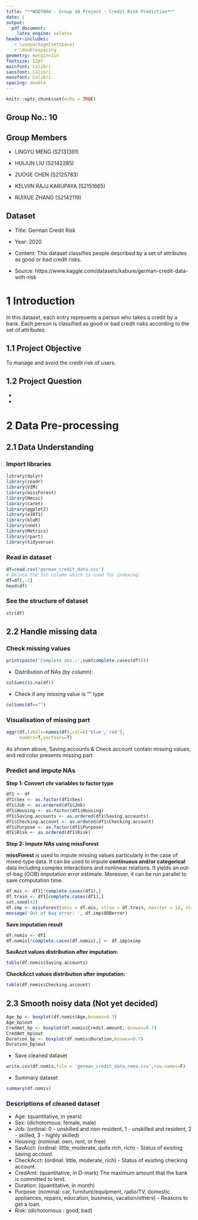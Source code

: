 ---
title: "**WQD7004 - Group 10 Project - Credit Risk Prediction**"
date: | 
output: 
  pdf_document:
    latex_engine: xelatex
header-includes:
   - \usepackage{setspace}
   - \doublespacing
geometry: margin=1in
fontsize: 12pt
mainfont: Calibri
sansfont: Calibri
monofont: Calibri
spacing: double
---

```{r setup, include=FALSE}
knitr::opts_chunk$set(echo = TRUE)
```
## Group No.: 10
## Group Members

* LINGYU MENG (S2131391)

* HUIJUN LIU (S2142285)

* ZUOGE CHEN (S2125783)

* KELVIIN RAJJ KARUPAYA (S2151665)

* RUIXUE ZHANG (S2142119)

## Dataset


* Title: German Credit Risk

* Year: 2020

* Content: This dataset classifies people described by a set of attributes as good or bad credit risks.

* Source: https://www.kaggle.com/datasets/kabure/german-credit-data-with-risk


# 1 Introduction

In this dataset, each entry represents a person who takes a credit by a bank. Each person is classified as good or bad credit risks according to the set of attributes.
 
## 1.1 Project Objective

To manage and avoid the credit risk of users.
  
## 1.2 Project Question

* 

* 

# 2 Data Pre-processing

## 2.1 Data Understanding

### Import libraries

```{r import libraries, message=FALSE, warning=FALSE}
library(dplyr)
library(readr)
library(VIM)
library(missForest)
library(Hmisc)
library(caret)
library(ggplot2)
library(e1071)
library(klaR)
library(nnet)
library(Metrics)
library(rpart)
library(tidyverse)

```

### Read in dataset

```{r,message=FALSE}
df=read.csv('german_credit_data.csv')
# Delete the 1st column which is used for indexing.
df=df[,-1]
head(df)

```

### See the structure of dataset

```{r str}
str(df)

```

## 2.2 Handle missing data

### Check missing values

```{r check NAs}
print(paste('Complete obs.:',sum(complete.cases(df))))

```

* Distribution of NAs (by column):

```{r}
colSums(is.na(df))

```

* Check if any missing value is "" type

```{r}
colSums(df=="")

```

### Visualisation of missing part

```{r VIM}
aggr(df,labels=names(df),col=c('blue','red'),
     numbrs=T,sortVars=T)

```

As shown above, Saving.accounts & Check.account contain missing values, and red color presents missing part.

### Predict and impute NAs

**Step 1: Convert chr variables to factor type**

```{r convert type}
df1 <- df
df1$Sex <- as.factor(df1$Sex)
df1$Job <- as.ordered(df1$Job)
df1$Housing <- as.factor(df1$Housing)
df1$Saving.accounts <- as.ordered(df1$Saving.accounts)
df1$Checking.account <- as.ordered(df1$Checking.account)
df1$Purpose <- as.factor(df1$Purpose)
df1$Risk <- as.ordered(df1$Risk)

```

**Step 2: Impute NAs using missForest**

**missForest** is used to impute missing values particularly in the case of mixed-type data. It can be used to impute **continuous and/or categorical** data including complex interactions and nonlinear relations. It yields an out-of-bag (OOB) imputation error estimate. Moreover, it can be run parallel to save computation time.  
  
```{r missForest}
df.mis <- df1[!complete.cases(df1),]
df.train <- df1[complete.cases(df1),]
set.seed(42)
df.imp <- missForest(xmis = df.mis, xtrue = df.train, maxiter = 10, ntree = 200)
message('Out of Bag error: ', df.imp$OOBerror)

```

**Save imputation result**

```{r impute}
df.nomis <- df1
df.nomis[!complete.cases(df.nomis),] <- df.imp$ximp

```

**SavAcct values distribution after imputation:**

```{r}
table(df.nomis$Saving.accounts)

```

**CheckAcct values distribution after imputation:**

```{r}
table(df.nomis$Checking.account)

```

## 2.3 Smooth noisy data (Not yet decided)

```{r eval=FALSE, include=FALSE}
Age_bp <- boxplot(df.nomis$Age,boxwex=0.7)
Age_bp$out
CredAmt_bp <- boxplot(df.nomis$Credit.amount, boxwex=0.7)
CredAmt_bp$out
Duration_bp <- boxplot(df.nomis$Duration,boxwex=0.7)
Duration_bp$out
```


* Save cleaned dataset

```{r save dataset}
write.csv(df.nomis,file = 'german_credit_data_rmna.csv',row.names=F)

```

* Summary dataset

```{r summary}
summary(df.nomis)

```



### Descriptions of cleaned dataset

* Age: (quantitative, in years)
* Sex: (dichotomous: female, male)
* Job: (ordinal: 0 - unskilled and non-resident, 1 - unskilled and resident, 2 - skilled, 3 - highly skilled)
* Housing: (nominal: own, rent, or free)
* SavAcct: (ordinal: little, moderate, quite rich, rich) - Status of existing saving account.
* CheckAcct: (ordinal: little, moderate, rich) - Status of existing checking account.
* CredAmt: (quantitative, in D-mark) The maximum amount that the bank is committed to lend.
* Duration: (quantitative, in month)
* Purpose: (nominal: car, furniture/equipment, radio/TV, domestic appliances, repairs, education, business, vacation/others) - Reasons to get a loan.
* Risk: (dichotomous : good, bad)
